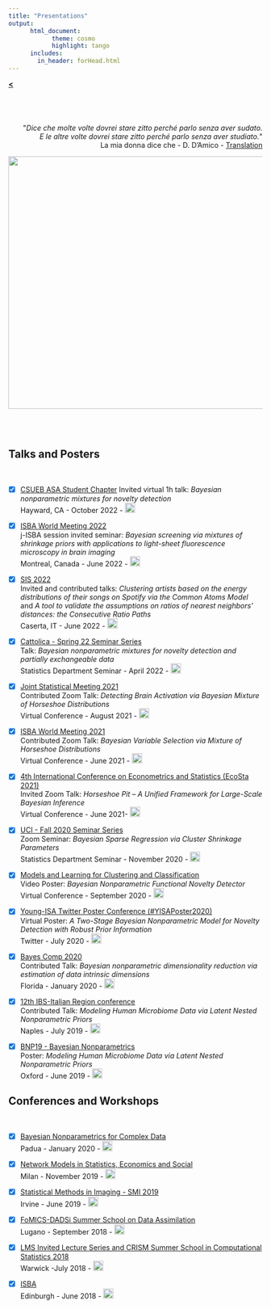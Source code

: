 ```yaml
---
title: "Presentations"
output: 
      html_document:
            theme: cosmo
            highlight: tango
      includes:
        in_header: forHead.html
---
```


[**<**](/index.html)

# {.tabset .tabset-fade}

<br>


<div style="text-align: right"> <p>&quot;<em>Dice che molte volte dovrei stare zitto perché parlo senza aver sudato.<br>
E le altre volte dovrei stare zitto perché parlo senza aver studiato.</em>&quot; <br> La mia donna dice che - D. D'Amico - [Translation](https://translate.google.com/?sl=origin_language_or_auto&tl=en&text=%20La%20mia%20donna%20dice%20che%20molte%20volte%20dovrei%20stare%20zitto%20perch%C3%A9%20parlo%20senza%20aver%20sudato.%20%20E%20le%20altre%20volte%20dovrei%20stare%20zitto%20perch%C3%A9%20parlo%20senza%20aver%20studiato.&op=translate)</p>
<img src="images/prese.png?raw=true" width="600" height="500"/>
</div>

<br><br>


## Talks and Posters

<br>

- [x] [CSUEB ASA Student Chapter](---)
Invited virtual 1h talk: *Bayesian nonparametric mixtures for novelty detection*  
Hayward, CA - October 2022 - [ <img  width="20" height="20" src="images/cam3.png"> ](/Rmarkdowns/pages/csueb22)


- [x] [ISBA World Meeting 2022](https://isbawebmaster.github.io/ISBA2022/)  
j-ISBA session invited seminar: *Bayesian screening via mixtures of shrinkage priors with applications to light-sheet fluorescence microscopy in brain imaging*  
Montreal, Canada - June 2022 - [ <img  width="20" height="20" src="images/cam3.png"> ](/Rmarkdowns/pages/isba22)

- [x] [SIS 2022](https://meetings3.sis-statistica.org/index.php/SIS2022/Caserta)  
Invited and contributed talks: *Clustering artists based on the energy distributions of their songs on Spotify via the Common Atoms Model* and *A tool to validate the assumptions on ratios of nearest neighbors’ distances: the Consecutive Ratio Paths*  
Caserta, IT - June 2022 - [ <img  width="20" height="20" src="images/cam3.png"> ](/Rmarkdowns/pages/sis22)

- [x] [Cattolica - Spring 22 Seminar Series](https://dipartimenti.unicatt.it/scienze-statistiche-dipartimento-di-scienze-statistiche-eventi#content)  
Talk: *Bayesian nonparametric mixtures for novelty detection and partially exchangeable data*   
Statistics Department Seminar - April 2022 - [ <img  width="20" height="20" src="images/cam3.png"> ](/Rmarkdowns/pages/CATTseminar)  

- [x] [Joint Statistical Meeting 2021](https://ww2.amstat.org/meetings/jsm/2021/)   
      Contributed Zoom Talk: *Detecting Brain Activation via Bayesian Mixture of Horseshoe Distributions*  
      Virtual Conference - August 2021 - [ <img  width="20" height="20" src="images/cam3.png"> ](/Rmarkdowns/pages/JSM21)
- [x] [ISBA World Meeting 2021](https://events.stat.uconn.edu/ISBA2021/)   
      Contributed Zoom Talk: *Bayesian Variable Selection via Mixture of Horseshoe Distributions*   
      Virtual Conference - June 2021 - [ <img  width="20" height="20" src="images/cam3.png"> ](/Rmarkdowns/pages/isba21)  
- [x] [4th International Conference on Econometrics and Statistics (EcoSta 2021)](http://www.cmstatistics.org/EcoSta2021/index.php)   
      Invited Zoom Talk: *Horseshoe Pit -- A Unified Framework for Large-Scale Bayesian Inference*   
      Virtual Conference - June 2021- [ <img  width="20" height="20" src="images/cam3.png"> ](/Rmarkdowns/pages/ecosta21)  
- [x] [UCI - Fall 2020 Seminar Series](https://www.stat.uci.edu/seminar-series/)   
      Zoom Seminar: *Bayesian Sparse Regression via Cluster Shrinkage Parameters*   
      Statistics Department Seminar - November 2020 - [ <img  width="20" height="20" src="images/cam3.png"> ](/Rmarkdowns/pages/UCIseminar)  
- [x] [Models and Learning for Clustering and Classification](http://mbc2.unict.it/)   
      Video Poster: *Bayesian Nonparametric Functional Novelty Detector*   
      Virtual Conference - September 2020 - [ <img  width="20" height="20" src="images/cam3.png"> ](/Rmarkdowns/pages/MBC2)  
- [x] [Young-ISA Twitter Poster Conference (#YISAPoster2020)](https://young-istat.github.io/events/posts/2020-07-15-poster-conference-2020)  
      Virtual Poster: *A Two-Stage Bayesian Nonparametric Model for Novelty Detection with Robust Prior Information*  
      Twitter - July 2020 - [ <img  width="20" height="20" src="images/cam3.png"> ](/Rmarkdowns/pages/YisaPoster)  
- [x] [Bayes Comp 2020](http://users.stat.ufl.edu/~jhobert/BayesComp2020/Conf_Website)  
      Contributed Talk: *Bayesian nonparametric dimensionality reduction via estimation of data intrinsic dimensions*  
      Florida - January 2020 - [ <img  width="20" height="20" src="images/cam3.png"> ](/Rmarkdowns/pages/FLO)  
- [x] [12th IBS-Italian Region conference](https://ibs-italy.org/?page_id=922&lang=en)  
      Contributed Talk: *Modeling Human Microbiome Data via Latent Nested Nonparametric Priors*  
      Naples - July 2019 - [ <img  width="20" height="20" src="images/cam3.png"> ](/Rmarkdowns/pages/Naples)  
- [x] [BNP19 - Bayesian Nonparametrics](https://www.stats.ox.ac.uk/bnp12/)  
       Poster: *Modeling Human Microbiome Data via Latent Nested Nonparametric Priors*   
       Oxford - June 2019 - [ <img  width="20" height="20" src="images/cam3.png"> ](/Rmarkdowns/pages/ox) 

## Conferences and Workshops

<br>

- [x] [Bayesian Nonparametrics for Complex Data](http://bnp4cd.stat.unipd.it/workshop.html)  
      Padua - January 2020 - [ <img  width="20" height="20" src="images/cam3.png"> ](/Rmarkdowns/pages/PAD)  
      
- [x] [Network Models in Statistics, Economics and Social](https://www.eventbrite.it/e/network-models-in-statistics-economics-and-social-registration-59152695304)  
      Milan - November 2019 - [ <img  width="20" height="20" src="images/cam3.png"> ](/Rmarkdowns/pages/catto)  
      
- [x] [Statistical Methods in Imaging - SMI 2019](https://sites.uci.edu/smi2019/)  
      Irvine - June 2019 - [ <img  width="20" height="20" src="images/cam3.png"> ](/Rmarkdowns/pages/SMI19)  
      
- [x] [FoMICS-DADSi Summer School on Data Assimilation](https://www.ics.usi.ch/index.php/news/285-fomics-dadsi-summer-school-on-data-assimilation)  
      Lugano - September 2018 - [ <img  width="20" height="20" src="images/cam3.png"> ](/Rmarkdowns/pages/lug)  
      
- [x] [LMS Invited Lecture Series and CRISM Summer School in Computational Statistics 2018](https://warwick.ac.uk/fac/sci/statistics/crism/workshops/lms2018/)   
      Warwick -July 2018 - [ <img  width="20" height="20" src="images/cam3.png"> ](/Rmarkdowns/pages/Warwick18)  
      
- [x] [ISBA](https://bayesian.org/isba2018/)  
      Edinburgh - June 2018 - [ <img  width="20" height="20" src="images/cam3.png"> ](/Rmarkdowns/pages/isba.html)  

